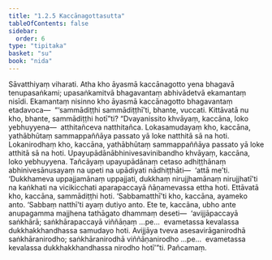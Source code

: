 ```yaml
---
title: "1.2.5 Kaccānagottasutta"
tableOfContents: false
sidebar:
  order: 6
type: "tipitaka"
basket: "su"
book: "nida"
---
```



<DynamicBreadcrumb />

<Division number="15" book="nida">

<Paragraph number="88" book="nida">
Sāvatthiyaṃ viharati. Atha kho āyasmā kaccānagotto yena bhagavā tenupasaṅkami; upasaṅkamitvā bhagavantaṃ abhivādetvā ekamantaṃ nisīdi. Ekamantaṃ nisinno kho āyasmā kaccānagotto bhagavantaṃ etadavoca—  “‘sammādiṭṭhi sammādiṭṭhī’ti, bhante, vuccati. Kittāvatā nu kho, bhante, sammādiṭṭhi hotī”ti?
</Paragraph>

<Paragraph number="89" book="nida">
“Dvayanissito khvāyaṃ, kaccāna, loko yebhuyyena—  atthitañceva natthitañca. Lokasamudayaṃ kho, kaccāna, yathābhūtaṃ sammappaññāya passato yā loke natthitā sā na hoti. Lokanirodhaṃ kho, kaccāna, yathābhūtaṃ sammappaññāya passato yā loke atthitā sā na hoti. Upayupādānābhinivesavinibandho khvāyaṃ, kaccāna, loko yebhuyyena. Tañcāyaṃ upayupādānaṃ cetaso adhiṭṭhānaṃ abhinivesānusayaṃ na upeti na upādiyati nādhiṭṭhāti—  ‘attā me’ti. ‘Dukkhameva uppajjamānaṃ uppajjati, dukkhaṃ nirujjhamānaṃ nirujjhatī’ti na kaṅkhati na vicikicchati aparapaccayā ñāṇamevassa ettha hoti. Ettāvatā kho, kaccāna, sammādiṭṭhi hoti.
</Paragraph>

<Paragraph number="90" book="nida">
‘Sabbamatthī’ti kho, kaccāna, ayameko anto. ‘Sabbaṃ natthī’ti ayaṃ dutiyo anto. Ete te, kaccāna, ubho ante anupagamma majjhena tathāgato dhammaṃ deseti—  ‘avijjāpaccayā saṅkhārā; saṅkhārapaccayā viññāṇaṃ …pe…  evametassa kevalassa dukkhakkhandhassa samudayo hoti. Avijjāya tveva asesavirāganirodhā saṅkhāranirodho; saṅkhāranirodhā viññāṇanirodho …pe…  evametassa kevalassa dukkhakkhandhassa nirodho hotī’”ti.

</Paragraph>
</Division>

<Paragraph number="91" type="center" book="nida">
Pañcamaṃ.
</Paragraph>